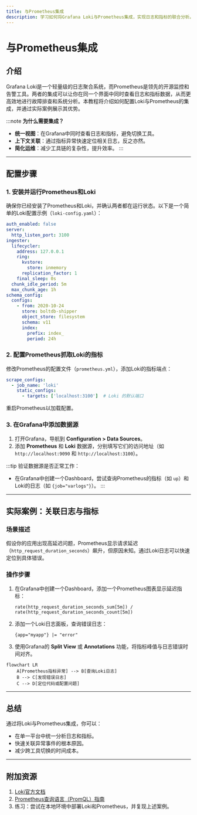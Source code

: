 ```yaml
---
title: 与Prometheus集成
description: 学习如何将Grafana Loki与Prometheus集成，实现日志和指标的联合分析。
---
```


# 与Prometheus集成

## 介绍

Grafana Loki是一个轻量级的日志聚合系统，而Prometheus是领先的开源监控和告警工具。两者的集成可以让你在同一个界面中同时查看日志和指标数据，从而更高效地进行故障排查和系统分析。本教程将介绍如何配置Loki与Prometheus的集成，并通过实际案例展示其优势。

:::note
**为什么需要集成？**  
- **统一视图**：在Grafana中同时查看日志和指标，避免切换工具。  
- **上下文关联**：通过指标异常快速定位相关日志，反之亦然。  
- **简化运维**：减少工具链的复杂性，提升效率。
:::

---

## 配置步骤

### 1. 安装并运行Prometheus和Loki
确保你已经安装了Prometheus和Loki，并确认两者都在运行状态。以下是一个简单的Loki配置示例（`loki-config.yaml`）：

```yaml
auth_enabled: false
server:
  http_listen_port: 3100
ingester:
  lifecycler:
    address: 127.0.0.1
    ring:
      kvstore:
        store: inmemory
      replication_factor: 1
    final_sleep: 0s
  chunk_idle_period: 5m
  max_chunk_age: 1h
schema_config:
  configs:
    - from: 2020-10-24
      store: boltdb-shipper
      object_store: filesystem
      schema: v11
      index:
        prefix: index_
        period: 24h
```

### 2. 配置Prometheus抓取Loki的指标
修改Prometheus的配置文件（`prometheus.yml`），添加Loki的指标端点：

```yaml
scrape_configs:
  - job_name: 'loki'
    static_configs:
      - targets: ['localhost:3100']  # Loki 的默认端口
```

重启Prometheus以加载配置。

### 3. 在Grafana中添加数据源
1. 打开Grafana，导航到 **Configuration > Data Sources**。  
2. 添加 **Prometheus** 和 **Loki** 数据源，分别填写它们的访问地址（如 `http://localhost:9090` 和 `http://localhost:3100`）。  

:::tip
验证数据源是否正常工作：  
- 在Grafana中创建一个Dashboard，尝试查询Prometheus的指标（如 `up`）和Loki的日志（如 `{job="varlogs"}`）。
:::

---

## 实际案例：关联日志与指标

### 场景描述
假设你的应用出现高延迟问题，Prometheus显示请求延迟（`http_request_duration_seconds`）飙升，但原因未知。通过Loki日志可以快速定位到具体错误。

### 操作步骤
1. 在Grafana中创建一个Dashboard，添加一个Prometheus图表显示延迟指标：  
   ```promql
   rate(http_request_duration_seconds_sum[5m]) / rate(http_request_duration_seconds_count[5m])
   ```
2. 添加一个Loki日志面板，查询错误日志：  
   ```logql
   {app="myapp"} |= "error"
   ```
3. 使用Grafana的 **Split View** 或 **Annotations** 功能，将指标峰值与日志错误时间对齐。

```mermaid
flowchart LR
    A[Prometheus指标异常] --> B[查询Loki日志]
    B --> C[发现错误日志]
    C --> D[定位代码或配置问题]
```

---

## 总结

通过将Loki与Prometheus集成，你可以：
- 在单一平台中统一分析日志和指标。  
- 快速关联异常事件的根本原因。  
- 减少跨工具切换的时间成本。

---

## 附加资源
1. [Loki官方文档](https://grafana.com/docs/loki/latest/)  
2. [Prometheus查询语言（PromQL）指南](https://prometheus.io/docs/prometheus/latest/querying/basics/)  
3. 练习：尝试在本地环境中部署Loki和Prometheus，并复现上述案例。